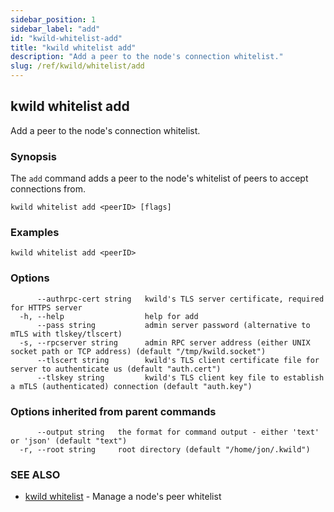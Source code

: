 ```yaml
---
sidebar_position: 1
sidebar_label: "add"
id: "kwild-whitelist-add"
title: "kwild whitelist add"
description: "Add a peer to the node's connection whitelist."
slug: /ref/kwild/whitelist/add
---
```


## kwild whitelist add

Add a peer to the node's connection whitelist.

### Synopsis

The `add` command adds a peer to the node's whitelist of peers to accept connections from.

```
kwild whitelist add <peerID> [flags]
```

### Examples

```
kwild whitelist add <peerID>
```

### Options

```
      --authrpc-cert string   kwild's TLS server certificate, required for HTTPS server
  -h, --help                  help for add
      --pass string           admin server password (alternative to mTLS with tlskey/tlscert)
  -s, --rpcserver string      admin RPC server address (either UNIX socket path or TCP address) (default "/tmp/kwild.socket")
      --tlscert string        kwild's TLS client certificate file for server to authenticate us (default "auth.cert")
      --tlskey string         kwild's TLS client key file to establish a mTLS (authenticated) connection (default "auth.key")
```

### Options inherited from parent commands

```
      --output string   the format for command output - either 'text' or 'json' (default "text")
  -r, --root string     root directory (default "/home/jon/.kwild")
```

### SEE ALSO

* [kwild whitelist](/docs/ref/kwild/whitelist)	 - Manage a node's peer whitelist


